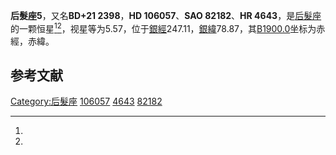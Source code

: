 {{Starbox begin
| name = 后髮座5
}}
{{Starbox observe
| epoch = [[J2000.0|J2000.0]]
| constell = [[后髮座|后髮座]]<ref name=SIMBAD>{{cite web
 | url=http://simbad.u-strasbg.fr/simbad/sim-id?Ident=HR+4643
 | title=Pulsating variable Star
 | publisher=Centre de Données astronomiques de Strasbourg
 | work=SIMBAD
 | accessdate=2012-07-13
 | archive-date=2019-09-18
 | archive-url=https://web.archive.org/web/20190918041220/http://simbad.u-strasbg.fr/simbad/sim-id?Ident=HR+4643
 | dead-url=no
 }}</ref><ref name=DATA>{{cite web
 | url=http://vizier.u-strasbg.fr/viz-bin/VizieR-5?-out.add=.&-source=5050&-corr=PK=HR&-out.max=9999&HR=4643
 | title=VizieR Detailed Page
 | accessdate=2012-07-13
 | archive-date=2016-03-05
 | archive-url=https://web.archive.org/web/20160305002546/http://vizier.u-strasbg.fr/viz-bin/VizieR-5?-out.add=.&-source=5050&-corr=PK=HR&-out.max=9999&HR=4643
 | dead-url=no
 }}</ref>
| 星官 = 
| ra = {{RA|12|12|9.3}}<ref name=SIMBAD /><ref name=DATA />
| dec = {{DEC|+20|32|31}}<ref name=SIMBAD /><ref name=DATA />
| appmag_v = 5.57<ref name=SIMBAD /><ref name=DATA />
}}
{{Starbox character
| class = K0II-III<ref name=SIMBAD /><ref name=DATA />
| b-v = 0.95<ref name=SIMBAD /><ref name=DATA />
| u-b = <ref name=SIMBAD /><ref name=DATA />
| r-i = <ref name=SIMBAD /><ref name=DATA />
| variable = 
}}
{{Starbox astrometry
| radial_v = 
| prop_mo_ra = -25
| parallax = 
| p_error = 
}}
{{Starbox catalog
| names =BD+21 2398，[[SAO星表|SAO]] 82182，[[HD星表|HD]] 106057，[[HR星表|HR]] 4643}}
{{Starbox reference |Simbad=HR+4643}}
{{Starbox end}}

'''后髮座5'''，又名'''BD+21 2398'''，'''HD 106057'''、'''SAO 82182'''、'''HR 4643'''，是[[后髮座|后髮座]]的一颗恒星<ref name=SIMBAD /><ref name=DATA />，视星等为5.57，位于[[銀道座標系|銀經]]247.11，[[銀道座標系|銀緯]]78.87，其[[B1900.0|B1900.0]]坐标为赤經{{RA|12|7|4.1}}，赤緯{{DEC|+21|78.87|56}}。

== 参考文献 ==
{{reflist}}

{{star-stub}}

{{后髮座恒星}}
[[Category:后髮座|Category:后髮座]]
[[Category:HD和HDE天體|106057]]
[[Category:HR天體|4643]]
[[Category:SAO天體|82182]]